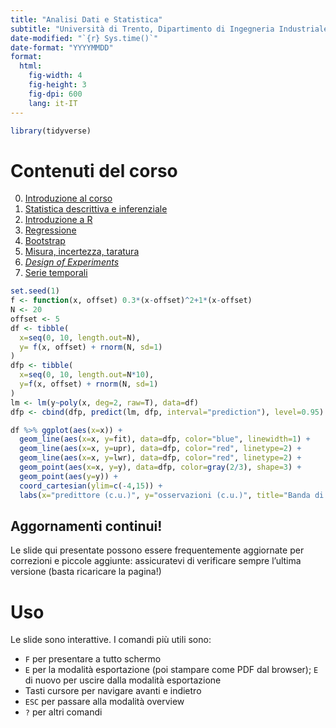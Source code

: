 ```yaml
---
title: "Analisi Dati e Statistica"
subtitle: "Università di Trento, Dipartimento di Ingegneria Industriale"
date-modified: "`{r} Sys.time()`"
date-format: "YYYYMMDD"
format:
  html:
    fig-width: 4
    fig-height: 3
    fig-dpi: 600
    lang: it-IT
---
```

```r
library(tidyverse)
```


# Contenuti del corso

::: {.grid}

::: {.g-col-6}
0.  [Introduzione al corso](0-intro.html){target="_blank"}
1.  [Statistica descrittiva e inferenziale](1-statistica.html){target="_blank"}
2.  [Introduzione a R](2-R-intro.html){target="_blank"}
3.  [Regressione](3-regressione.html){target="_blank"}
4.  [Bootstrap](4-bootstrap.html){target="_blank"}
5.  [Misura, incertezza, taratura](5-misura.html){target="\"_blank"}
6.  [*Design of Experiments*](6-DoE.html){target="\"_blank"}
7.  [Serie temporali](7-serie_temporali.html){target="_blank"}
:::
  
::: {.g-col-6}
```r
set.seed(1)
f <- function(x, offset) 0.3*(x-offset)^2+1*(x-offset)
N <- 20
offset <- 5
df <- tibble(
  x=seq(0, 10, length.out=N),
  y= f(x, offset) + rnorm(N, sd=1)
)
dfp <- tibble(
  x=seq(0, 10, length.out=N*10),
  y=f(x, offset) + rnorm(N, sd=1)
)
lm <- lm(y~poly(x, deg=2, raw=T), data=df)
dfp <- cbind(dfp, predict(lm, dfp, interval="prediction"), level=0.95)

df %>% ggplot(aes(x=x)) +
  geom_line(aes(x=x, y=fit), data=dfp, color="blue", linewidth=1) +
  geom_line(aes(x=x, y=upr), data=dfp, color="red", linetype=2) +
  geom_line(aes(x=x, y=lwr), data=dfp, color="red", linetype=2) +
  geom_point(aes(x=x, y=y), data=dfp, color=gray(2/3), shape=3) +
  geom_point(aes(y=y)) +
  coord_cartesian(ylim=c(-4,15)) +
  labs(x="predittore (c.u.)", y="osservazioni (c.u.)", title="Banda di predizione al 95%")
```
:::
  
:::  


:::callout-important
## Aggornamenti continui!

Le slide qui presentate possono essere frequentemente aggiornate per correzioni e piccole aggiunte: assicuratevi di verificare sempre l'ultima versione (basta ricaricare la pagina!)
:::


# Uso

Le slide sono interattive. I comandi più utili sono:

-   `F` per presentare a tutto schermo
-   `E` per la modalità esportazione (poi stampare come PDF dal browser); `E` di nuovo per uscire dalla modalità esportazione
-   Tasti cursore per navigare avanti e indietro
-   `ESC` per passare alla modalità overview
-   `?` per altri comandi


